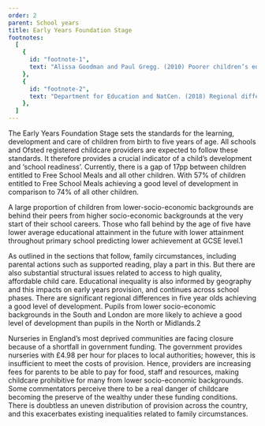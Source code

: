 ```yaml
---
order: 2
parent: School years
title: Early Years Foundation Stage
footnotes:
  [
    {
      id: "footnote-1",
      text: "Alissa Goodman and Paul Gregg. (2010) Poorer children’s educational attainment: how important are attitudes and behaviour? Joseph Rowntree Foundation.",
    },
    {
      id: "footnote-2",
      text: "Department for Education and NatCen. (2018) Regional differences in attainment in the early years.",
    },
  ]
---
```


<div>
The Early Years Foundation Stage sets the standards for the learning,
development and care of children from birth to five years of age. All schools
and Ofsted registered childcare providers are expected to follow these
standards. It therefore provides a crucial indicator of a child’s development
and ‘school readiness’. Currently, there is a gap of 17pp between children
entitled to Free School Meals and all other children. With 57% of children
entitled to Free School Meals achieving a good level of development in
comparison to 74% of all other children.

A large proportion of children from lower-socio-economic backgrounds are behind
their peers from higher socio-economic backgrounds at the very start of their
school careers. Those who fall behind by the age of five have lower average
educational attainment in the future with lower attainment throughout primary
school predicting lower achievement at GCSE level.<FootnoteLink
linkId="footnote-1">1</FootnoteLink> </div>

<ResearchImage imageName="school-years-foundation.jpg" />

As outlined in the sections that follow, family circumstances, including
parental actions such as supported reading, play a part in this. But there are
also substantial structural issues related to access to high quality, affordable
child care. Educational inequality is also informed by geography and this
impacts on early years provision, and continues across school phases. There are
significant regional differences in five year olds achieving a good level of
development. Pupils from lower socio-economic backgrounds in the South and
London are more likely to achieve a good level of development than pupils in the
North or Midlands.<FootnoteLink linkId="footnote-2">2</FootnoteLink>

Nurseries in England’s most deprived communities are facing closure because of a
shortfall in government funding. The government provides nurseries with £4.98
per hour for places to local authorities; however, this is insufficient to meet
the costs of provision. Hence, providers are increasing fees for parents to be
able to pay for food, staff and resources, making childcare prohibitive for many
from lower socio-economic backgrounds. Some commentators perceive there to be a
real danger of childcare becoming the preserve of the wealthy under these
funding conditions. There is doubtless an uneven distribution of provision
across the country, and this exacerbates existing inequalities related to family
circumstances.